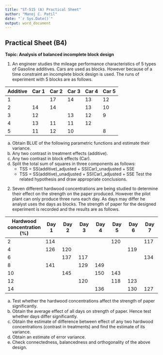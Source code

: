 ```yaml
---
title: "ST-515 (A) Practical Sheet"
author: "Manoj C. Patil"
date: "`r Sys.Date()`"
output: word_document
---
```



## Practical Sheet (B4)

**Topic: Analysis of balanced incomplete block design**

1. An engineer studies the mileage performance characteristics of 5 types of Gasoline additives. Cars are used as blocks. However because of a time constraint an incomplete block design is used. The runs of experiment with 5 blocks are as follows.

| Additive | Car 1 | Car 2 | Car 3 | Car 4 | Car 5 |
| --- | --- | --- | --- | --- | --- |
| 1 |  | 17 | 14 | 13 | 12 |
| 2 | 14 | 14 |  | 13 | 10 |
| 3 | 12 |  | 13 | 12 | 9 |
| 4 | 13 | 11 | 11 | 12 |  |
| 5 | 11 | 12 | 10 |  | 8 |

a. Obtain BLUE of the following parametric functions and estimate their variance.
b. Any two contrast in treatment effects (additive).
c. Any two contrast in block effects (Car).
d. Split the total sum of squares in three components as follows:
   - TSS = SS(additive)_adjusted + SS(Car)_unadjusted + SSE
   - TSS = SS(additive)_unadjusted + SS(Car)_adjusted + SSE
   Test the related hypothesis and draw appropriate conclusions.

2. Seven different hardwood concentrations are being studied to determine their effect on the strength on the paper produced. However the pilot plant can only produce three runs each day. As days may differ he analyst uses the days as blocks. The strength of paper for the designed experiment is recorded and the results are as follows.

| Hardwood concentration (%) | Day 1 | Day 2 | Day 3 | Day 4 | Day 5 | Day 6 | Day 7 |
| --- | --- | --- | --- | --- | --- | --- | --- |
| 2 | 114 |  |  |  | 120 |  | 117 |
| 4 | 126 | 120 |  |  |  | 119 |  |
| 6 |  | 137 | 117 |  |  |  | 134 |
| 8 | 141 |  | 129 | 149 |  |  |  |
| 10 |  | 145 |  | 150 | 143 |  |  |
| 12 |  |  | 120 |  | 118 | 123 |  |
| 14 |  |  |  | 136 |  | 130 | 127 |

a. Test whether the hardwood concentrations affect the strength of paper significantly.
b. Obtain the average effect of all days on strength of paper. Hence test whether days differ significantly.
c. Obtain the estimate of difference between effect of any two hardwood concentrations (contrast in treatments) and find the estimate of its variance.
d. Obtain an estimate of error variance.
e. Check connectedness, balancedness and orthogonality of the above design.
